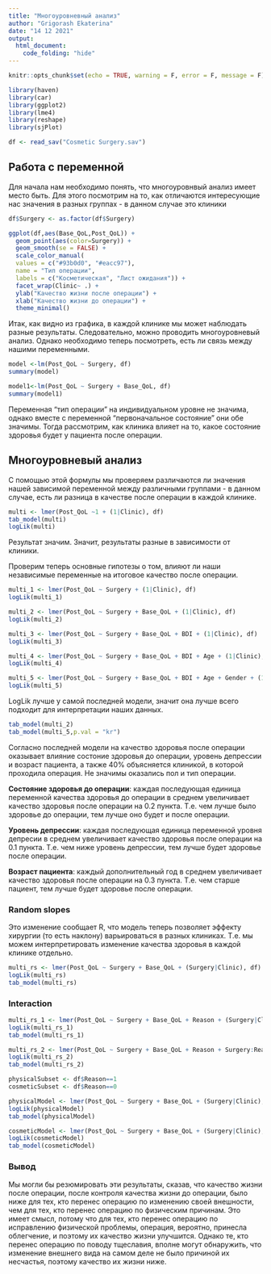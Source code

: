 ---
title: "Многоуровневный анализ"
author: "Grigorash Ekaterina"
date: "14 12 2021"
output:
  html_document:
    code_folding: "hide"
---

```{r setup, include=FALSE}
knitr::opts_chunk$set(echo = TRUE, warning = F, error = F, message = F)
```

```{r}
library(haven)
library(car)
library(ggplot2)
library(lme4)
library(reshape)
library(sjPlot)
```

```{r}
df <- read_sav("Cosmetic Surgery.sav")
```

## Работа с переменной

Для начала нам необходимо понять, что многоуровнвый анализ имеет место быть. Для 
этого посмотрим на то, как отличаются интересующие нас значения в разных группах - в данном случае это клиники 

```{r}
df$Surgery <- as.factor(df$Surgery)

ggplot(df,aes(Base_QoL,Post_QoL)) + 
  geom_point(aes(color=Surgery)) +
  geom_smooth(se = FALSE) +
  scale_color_manual(
  values = c("#93b0d0", "#eacc97"),
  name = "Тип операции",
  labels = c("Косметическая", "Лист ожидания")) +
  facet_wrap(Clinic~ .) +
  ylab("Качество жизни после операции") +
  xlab("Качество жизни до операции") +
  theme_minimal()
```

Итак, как видно из графика, в каждой клинике мы может наблюдать разные результаты. Следовательно, можно проводить многоуровневый анализ. Однако необходимо теперь посмотреть, есть ли связь между нашими переменными.

```{r}
model <-lm(Post_QoL ~ Surgery, df)
summary(model)

model1<-lm(Post_QoL ~ Surgery + Base_QoL, df)
summary(model1)
```

Переменная "тип операции" на индивидуальном уровне не значима, однако вместе с переменной "первоначальное состояние" они обе значимы. Тогда рассмотрим, как клиника влияет на то, какое состояние здоровья будет у пациента после операции.

## Многоуровневый анализ

С помощью этой формулы мы проверяем различаются ли значения нашей зависимой переменной между различными группами - в данном случае, есть ли разница в качестве после операции в каждой клинике.

```{r}
multi <- lmer(Post_QoL ~1 + (1|Clinic), df)
tab_model(multi)
logLik(multi)
```

Результат значим. Значит, результаты разные в зависимости от клиники.

Проверим теперь основные гипотезы о том, влияют ли наши независимые переменные на итоговое качество после операции.

```{r}
multi_1 <- lmer(Post_QoL ~ Surgery + (1|Clinic), df)
logLik(multi_1)

multi_2 <- lmer(Post_QoL ~ Surgery + Base_QoL + (1|Clinic), df)
logLik(multi_2)

multi_3 <- lmer(Post_QoL ~ Surgery + Base_QoL + BDI + (1|Clinic), df)
logLik(multi_3)

multi_4 <- lmer(Post_QoL ~ Surgery + Base_QoL + BDI + Age + (1|Clinic), df)
logLik(multi_4)

multi_5 <- lmer(Post_QoL ~ Surgery + Base_QoL + BDI + Age + Gender + (1|Clinic), df)
logLik(multi_5)
```

LogLik лучше у самой последней модели, значит она лучше всего подходит для интерпретации наших данных. 

```{r}
tab_model(multi_2)
tab_model(multi_5,p.val = "kr")
```

Согласно последней модели на качество здоровья после операции оказывает влияние состоние здоровья до операции, уровень депрессии и возраст пациента, а также 40% объясняется клиникой, в которой проходила операция. Не значимы оказались пол и тип операции.

**Состояние здоровья до операции**: каждая последующая единица переменной качества здоровья до операции в среднем увеличивает качество здоровья после операции на 0.2 пункта. Т.е. чем лучше было здоровье до операции, тем лучше оно будет и после операции.

**Уровень депрессии**: каждая последующая единица переменной уровня депресии в среднем увеличивает качество здоровья после операции на 0.1 пункта. Т.е. чем ниже уровень депрессии, тем лучше будет здоровье после операции.

**Возраст пациента**: каждый дополнительный год в среднем увеличивает качество здоровья после операции на 0.3 пункта. Т.е. чем старше пациент, тем лучше будет здоровье после операции.

### Random slopes

Это изменение сообщает R, что модель теперь позволяет эффекту хирургии (то есть наклону) варьироваться в разных клиниках. Т.е. мы можем интерпретировать изменение качества здоровья в каждой клинике отдельно.

```{r}
multi_rs <- lmer(Post_QoL ~ Surgery + Base_QoL + (Surgery|Clinic), df)
logLik(multi_rs)
tab_model(multi_rs)
```

### Interaction

```{r}
multi_rs_1 <- lmer(Post_QoL ~ Surgery + Base_QoL + Reason + (Surgery|Clinic), df)
logLik(multi_rs_1)
tab_model(multi_rs_1)

multi_rs_2 <- lmer(Post_QoL ~ Surgery + Base_QoL + Reason + Surgery:Reason + (Surgery|Clinic), df)
logLik(multi_rs_2)
tab_model(multi_rs_2)
```

```{r}
physicalSubset <- df$Reason==1
cosmeticSubset <- df$Reason==0
```

```{r}
physicalModel <- lmer(Post_QoL ~ Surgery + Base_QoL + (Surgery|Clinic),df, subset = physicalSubset)
logLik(physicalModel)
tab_model(physicalModel)

cosmeticModel <- lmer(Post_QoL ~ Surgery + Base_QoL + (Surgery|Clinic),df, subset = cosmeticSubset)
logLik(cosmeticModel)
tab_model(cosmeticModel)
```

### Вывод

Мы могли бы резюмировать эти результаты, сказав, что качество жизни после операции, после контроля качества жизни до операции, было ниже для тех, кто перенес операцию по изменению своей внешности, чем для тех, кто перенес операцию по физическим причинам. Это имеет смысл, потому что для тех, кто перенес операцию по исправлению физической проблемы, операция, вероятно, принесла облегчение, и поэтому их качество жизни улучшится. Однако те, кто перенес операцию по поводу тщеславия, вполне могут обнаружить, что изменение внешнего вида на самом деле не было причиной их несчастья, поэтому качество их жизни ниже.